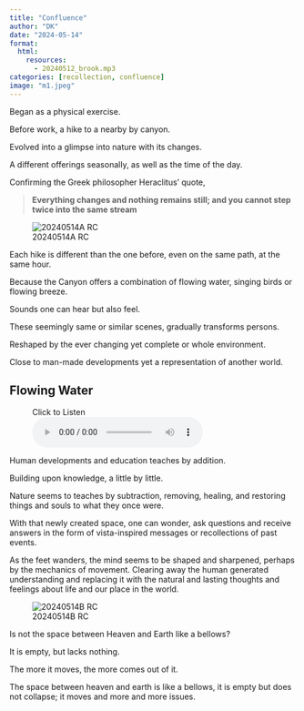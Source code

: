```yaml
---
title: "Confluence"
author: "DK"
date: "2024-05-14"
format:
  html:
    resources:
      - 20240512_brook.mp3
categories: [recollection, confluence]
image: "m1.jpeg"
---
```


Began as a physical exercise.

Before work, a hike to a nearby by canyon.

Evolved into a glimpse into nature with its changes.

A different offerings seasonally, as well as the time of the day.

Confirming the Greek philosopher Heraclitus' quote,

> **Everything changes and nothing remains still; and you cannot step twice into the same stream**

![20240514A RC](m1.jpeg){#fig-20240514A}

Each hike is different than the one before, even on the same path, at the same hour.

Because the Canyon offers a combination of flowing water, singing birds or flowing breeze.

Sounds one can hear but also feel.

These seemingly same or similar scenes, gradually transforms persons.

Reshaped by the ever changing yet complete or whole environment.

Close to man-made developments yet a representation of another world.

## Flowing Water

<figure>

<figcaption>Click to Listen</figcaption>

<audio controls src="20240512_brook.mp3">

Your browser does not support the <code>audio</code> element.

</audio>

</figure>

Human developments and education teaches by addition.

Building upon knowledge, a little by little.

Nature seems to teaches by subtraction, removing, healing, and restoring things and souls to what they once were.

With that newly created space, one can wonder, ask questions and receive answers in the form of vista-inspired messages or recollections of past events.

As the feet wanders, the mind seems to be shaped and sharpened, perhaps by the mechanics of movement. Clearing away the human generated understanding and replacing it with the natural and lasting thoughts and feelings about life and our place in the world.

![20240514B RC](m2.jpeg){#fig-20240514B}

Is not the space between Heaven and Earth like a bellows?

It is empty, but lacks nothing.

The more it moves, the more comes out of it.

The space between heaven and earth is like a bellows, it is empty but does not collapse; it moves and more and more issues.
